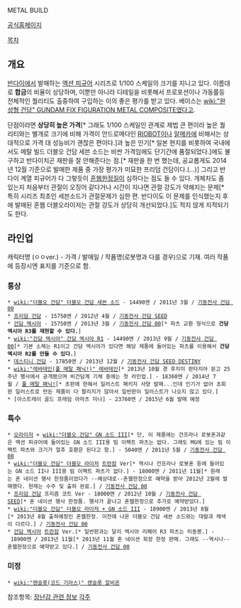 METAL BUILD

[http://tamashii.jp/item/category.php?eid=00008 공식홈페이지]

[[목차]]
== 개요 ==
[[반다이]]에서 발매하는 [[액션 피규어]] 시리즈로 1/100 스케일의 크기를 지니고 있다. 이름대로 '''합금'''의 비율이 상당하며, 이뿐만 아니라 디테일을 비롯해서 프로포션이나 가동률등 전체적인 퀄리티도 출중하여 구입하는 이의 좋은 평가를 받고 있다. 베이스는 [[wiki:"완성형 건담" GUNDAM FIX FIGURATION METAL COMPOSITE]]였다고.

단점이라면 '''상당히 높은 가격'''[* 그래도 1/100 스케일인 관계로 제법 큰 편이라 높은 퀄리티와는 별개로 크기에 비해 가격이 안드로메다인 [[RIOBOT]]이나 [[알메카]]에 비해서는 상대적으로 가격 대 성능비가 괜찮은 편이다.]과 높은 인기[* 일본 현지를 비롯하여 국내에서도 메탈 빌드 더블오 건담 세븐 소드는 비싼 가격임에도 단기간에 품절되었다.]에도 불구하고 반다이치곤 재판을 잘 안해준다는 점.[* 재판을 한 번 했는데, 공교롭게도 2014년 12월 기준으로 발매한 제품 중 가장 평가가 미묘한 프리덤 건담이다.(...)] 그리고 반다이 계열 피규어가 다 그렇듯이 [[혼웹]]한정질이 심하다는 점도 들 수 있다. 개체차도 좀 있는지 처음부터 관절이 오징어 같다거나 시간이 지나면 관절 강도가 약해지는 문제[* 특히 시리즈 최초인 세븐소드가 관절문제가 심한 편. 반다이도 이 문제를 인식했는지 후에 발매된 혼웹 더블오라이저는 관절 강도가 상당히 개선되었다.]도 적지 않게 지적되기도 한다.

== 라인업 ==
캐릭터명 (ㅇㅇver.) - 가격 / 발매일 / 작품명(로봇명과 다를 경우)으로 기재.
여러 작품에 등장시엔 표지를 기준으로 함.
=== 통상 ===
 * [[wiki:"더블오 건담" 더블오 건담 세븐 소드]] - 14490엔 / 2011년 3월 / [[기동전사 건담 00]] 
 * [[프리덤 건담]] - 15750엔 / 2012년 4월 / [[기동전사 건담 SEED]]
 * [[건담 엑시아]] - 15750엔 / 2013년 3월 / [[기동전사 건담 00]][* 파츠 교환 형식으로 '''건담 엑시아 R3를 재현할 수 있다.''']
 * [[wiki:"건담 엑시아" 건담 엑시아 R1]] - 14490엔 / 2013년 9월 / [[기동전사 건담 00]][* 기본 소체는 R1이고 건담 엑시아가 있다면 해당 제품에 들어있는 파츠를 이용해서 '''건담 엑시아 R2를 만들 수 있다.''']
 * [[데스티니 건담]] - 17850엔 / 2013년 12월 / [[기동전사 건담 SEED DESTINY]]
 * [[wiki:"레바테인(풀 메탈 패닉!)" 레바테인]][* 2013년 10월 경 후지미 판타지아 문고 25주년 행사에서 공개됐으며 비건담계 기체 중에는 첫 라인업.] - 18360엔 / 2014년 7월 / [[풀 메탈 패닉!]][* 초판에 한해서 일러스트 패키지 사양 발매...인데 인기가 없어 초회판 일러스트로 만든 제품이 다 팔리지가 않아서 일반판이 일러스트가 나오지 않고 있다.]
 * [아스트레이 골드 프레임 아마츠 미나] - 23760엔 / 2015년 6월 발매 예정 

=== 특수 ===
 * [[오라이저]] + [[wiki:"더블오 건담" GN 소드 III]][* 단, 이 제품에는 건프라나 로봇혼과같은 액션 피규어에 들어있는 GN 소드 III용 빔 이팩트 파츠는 없다. 그래도 MG에 있는 빔 이팩트 파츠와 크기가 얼추 호환은 된다고 함.] - 5040엔 / 2011년 5월 / [[기동전사 건담 00]]
 * [[wiki:"더블오 건담" 더블오 라이저]] [[트란잠]] Ver[* 역시나 건프라나 로봇혼 등에 들어있는 GN 소드 II나 III용 빔 이팩트 파츠가 없다.] - 18000엔 / 2011년 11월[* 원래는 혼 네이션 행사 한정품이었다가 --예상대로--혼웹한정으로 예약을 받아 2012년 2월에 발매했다. 현재는 수주 및 출하 완료.] / [[기동전사 건담 00]]
 * [[프리덤 건담]] 프리즘 코트 Ver - 18000엔 / 2012년 10월 / [[기동전사 건담 SEED]][* 혼 네이션 행사 한정품. 행사가 끝나고 혼웹한정으로 추가로 예약받았다.]
 * [[wiki:"더블오 건담" 더블오 라이저 + GN 소드 III]] - 18900엔 / 2013년 8월[* 2013년 8월 출하예정인 혼웹한정. 이전에 나온 더블오 건담 세븐 소드와는 데칼과 채색이 다르다.] / [[기동전사 건담 00]]
 * [[건담 엑시아]] [[트란잠]] Ver.[* 일반판과는 달리 엑시아 리페어 R3 파츠는 미동봉.] - 18900엔 / 2013년 11월[* 2013년 11월 혼 네이션 회장 한정 판매. 그래도 --역시나--혼웹한정으로 예약받고 있다.] / [[기동전사 건담 00]]

=== 미정 ===
 * [[wiki:"랜슬롯(코드 기아스)" 랜슬롯 알비온]]

참조항목: [[장난감 관련 정보]]
[[각주]]
